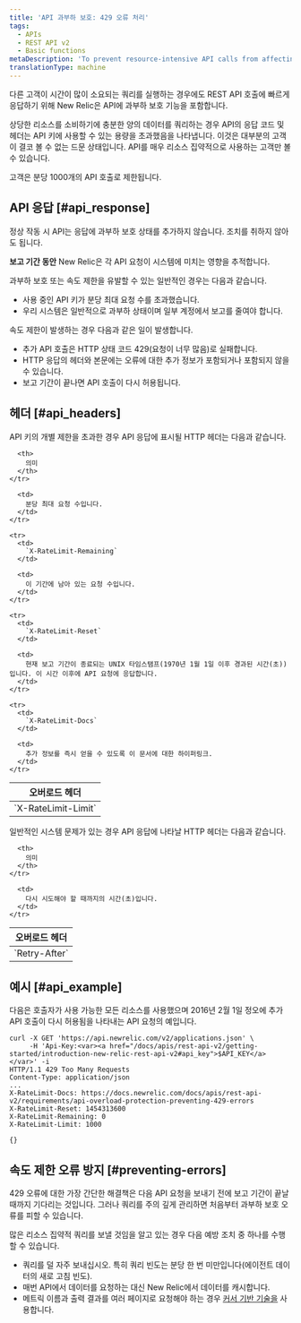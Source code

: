 ```yaml
---
title: 'API 과부하 보호: 429 오류 처리'
tags:
  - APIs
  - REST API v2
  - Basic functions
metaDescription: 'To prevent resource-intensive API calls from affecting other customers'' API calls, New Relic''s REST API includes overload protection.'
translationType: machine
---
```


다른 고객이 시간이 많이 소요되는 쿼리를 실행하는 경우에도 REST API 호출에 빠르게 응답하기 위해 New Relic은 API에 과부하 보호 기능을 포함합니다.

상당한 리소스를 소비하기에 충분한 양의 데이터를 쿼리하는 경우 API의 응답 코드 및 헤더는 API 키에 사용할 수 있는 용량을 초과했음을 나타냅니다. 이것은 대부분의 고객이 결코 볼 수 없는 드문 상태입니다. API를 매우 리소스 집약적으로 사용하는 고객만 볼 수 있습니다.

고객은 분당 1000개의 API 호출로 제한됩니다.

## API 응답 [#api_response]

정상 작동 시 API는 응답에 과부하 보호 상태를 추가하지 않습니다. 조치를 취하지 않아도 됩니다.

**보고 기간 동안** New Relic은 각 API 요청이 시스템에 미치는 영향을 추적합니다.

과부하 보호 또는 속도 제한을 유발할 수 있는 일반적인 경우는 다음과 같습니다.

* 사용 중인 API 키가 분당 최대 요청 수를 초과했습니다.
* 우리 시스템은 일반적으로 과부하 상태이며 일부 계정에서 보고를 줄여야 합니다.

속도 제한이 발생하는 경우 다음과 같은 일이 발생합니다.

* 추가 API 호출은 HTTP 상태 코드 429(요청이 너무 많음)로 실패합니다.
* HTTP 응답의 헤더와 본문에는 오류에 대한 추가 정보가 포함되거나 포함되지 않을 수 있습니다.
* 보고 기간이 끝나면 API 호출이 다시 허용됩니다.

## 헤더 [#api_headers]

API 키의 개별 제한을 초과한 경우 API 응답에 표시될 HTTP 헤더는 다음과 같습니다.

<table>
  <thead>
    <tr>
      <th>
        오버로드 헤더
      </th>

      <th>
        의미
      </th>
    </tr>
  </thead>

  <tbody>
    <tr>
      <td>
        `X-RateLimit-Limit`
      </td>

      <td>
        분당 최대 요청 수입니다.
      </td>
    </tr>

    <tr>
      <td>
        `X-RateLimit-Remaining`
      </td>

      <td>
        이 기간에 남아 있는 요청 수입니다.
      </td>
    </tr>

    <tr>
      <td>
        `X-RateLimit-Reset`
      </td>

      <td>
        현재 보고 기간이 종료되는 UNIX 타임스탬프(1970년 1월 1일 이후 경과된 시간(초))입니다. 이 시간 이후에 API 요청에 응답합니다.
      </td>
    </tr>

    <tr>
      <td>
        `X-RateLimit-Docs`
      </td>

      <td>
        추가 정보를 즉시 얻을 수 있도록 이 문서에 대한 하이퍼링크.
      </td>
    </tr>
  </tbody>
</table>

일반적인 시스템 문제가 있는 경우 API 응답에 나타날 HTTP 헤더는 다음과 같습니다.

<table>
  <thead>
    <tr>
      <th style={{ width: "400px" }}>
        오버로드 헤더
      </th>

      <th>
        의미
      </th>
    </tr>
  </thead>

  <tbody>
    <tr>
      <td id="overload-reset">
        `Retry-After`
      </td>

      <td>
        다시 시도해야 할 때까지의 시간(초)입니다.
      </td>
    </tr>
  </tbody>
</table>

## 예시 [#api_example]

다음은 호출자가 사용 가능한 모든 리소스를 사용했으며 2016년 2월 1일 정오에 추가 API 호출이 다시 허용됨을 나타내는 API 요청의 예입니다.

```
curl -X GET 'https://api.newrelic.com/v2/applications.json' \
     -H 'Api-Key:<var><a href="/docs/apis/rest-api-v2/getting-started/introduction-new-relic-rest-api-v2#api_key">$API_KEY</a></var>' -i
HTTP/1.1 429 Too Many Requests
Content-Type: application/json
...
X-RateLimit-Docs: https://docs.newrelic.com/docs/apis/rest-api-v2/requirements/api-overload-protection-preventing-429-errors
X-RateLimit-Reset: 1454313600
X-RateLimit-Remaining: 0
X-RateLimit-Limit: 1000

{}
```

## 속도 제한 오류 방지 [#preventing-errors]

429 오류에 대한 가장 간단한 해결책은 다음 API 요청을 보내기 전에 보고 기간이 끝날 때까지 기다리는 것입니다. 그러나 쿼리를 주의 깊게 관리하면 처음부터 과부하 보호 오류를 피할 수 있습니다.

많은 리소스 집약적 쿼리를 보낼 것임을 알고 있는 경우 다음 예방 조치 중 하나를 수행할 수 있습니다.

* 쿼리를 덜 자주 보내십시오. 특히 쿼리 빈도는 분당 한 번 미만입니다(에이전트 데이터의 새로 고침 빈도).
* 매번 API에서 데이터를 요청하는 대신 New Relic에서 데이터를 캐시합니다.
* 메트릭 이름과 출력 결과를 여러 페이지로 요청해야 하는 경우 [커서 기반 기술을](/docs/apis/rest-api-v2/requirements/pagination-api-output#metric_name_cursor_paging) 사용합니다.
